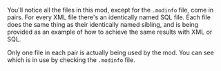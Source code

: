---
---

You'll notice all the files in this mod, except for the `.modinfo` file, come in pairs. For every XML file there's an identically named SQL file. Each file does the same thing as their identically named sibling, and is being provided as an example of how to achieve the same results with XML or SQL.

Only one file in each pair is actually being used by the mod. You can see which is in use by checking the `.modinfo` file.